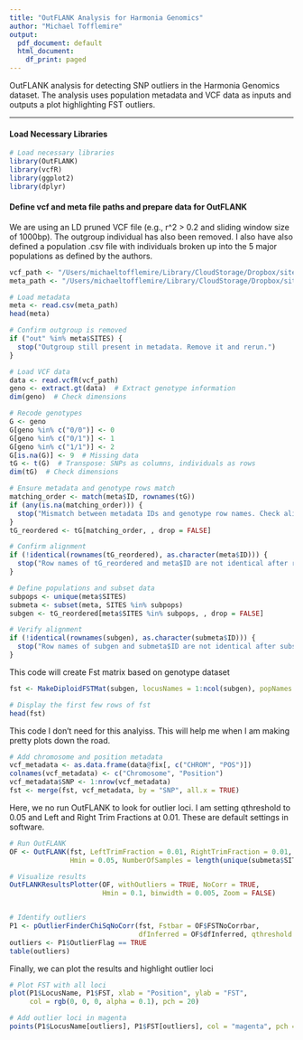 ```yaml
---
title: "OutFLANK Analysis for Harmonia Genomics"
author: "Michael Tofflemire"
output:
  pdf_document: default
  html_document:
    df_print: paged
---
```


OutFLANK analysis for detecting SNP outliers in the Harmonia Genomics dataset. The analysis uses population metadata and VCF data as inputs and outputs a plot highlighting FST outliers.

---

#### Load Necessary Libraries
```r
# Load necessary libraries
library(OutFLANK)
library(vcfR)
library(ggplot2)
library(dplyr)
```


#### Define vcf and meta file paths and prepare data for OutFLANK
We are using an LD pruned VCF file (e.g., r^2 > 0.2 and sliding window size of 1000bp). The outgroup individual has also been removed. I also have also defined a population .csv file with individuals broken up into the 5 major populations as defined by the authors. 
```r
vcf_path <- "/Users/michaeltofflemire/Library/CloudStorage/Dropbox/sites/storage/local/projects/Harmonia_genomics_2/filtered_no_outgroup_pruned.vcf.gz"
meta_path <- "/Users/michaeltofflemire/Library/CloudStorage/Dropbox/sites/storage/local/projects/Harmonia_genomics/Harmonia_meta_3.csv"

# Load metadata
meta <- read.csv(meta_path)
head(meta)

# Confirm outgroup is removed
if ("out" %in% meta$SITES) {
  stop("Outgroup still present in metadata. Remove it and rerun.")
}
```

```r
# Load VCF data
data <- read.vcfR(vcf_path)
geno <- extract.gt(data)  # Extract genotype information
dim(geno)  # Check dimensions

# Recode genotypes
G <- geno
G[geno %in% c("0/0")] <- 0
G[geno %in% c("0/1")] <- 1
G[geno %in% c("1/1")] <- 2
G[is.na(G)] <- 9  # Missing data
tG <- t(G)  # Transpose: SNPs as columns, individuals as rows
dim(tG)  # Check dimensions

# Ensure metadata and genotype rows match
matching_order <- match(meta$ID, rownames(tG))
if (any(is.na(matching_order))) {
  stop("Mismatch between metadata IDs and genotype row names. Check alignment.")
}
tG_reordered <- tG[matching_order, , drop = FALSE]

# Confirm alignment
if (!identical(rownames(tG_reordered), as.character(meta$ID))) {
  stop("Row names of tG_reordered and meta$ID are not identical after reordering.")
}

# Define populations and subset data
subpops <- unique(meta$SITES)
submeta <- subset(meta, SITES %in% subpops)
subgen <- tG_reordered[meta$SITES %in% subpops, , drop = FALSE]

# Verify alignment
if (!identical(rownames(subgen), as.character(submeta$ID))) {
  stop("Row names of subgen and submeta$ID are not identical after subsetting.")
}
```

This code will create Fst matrix based on genotype dataset
```r
fst <- MakeDiploidFSTMat(subgen, locusNames = 1:ncol(subgen), popNames = submeta$SITES)
```


```r
# Display the first few rows of fst
head(fst)

```

This code I don't need for this analyiss. This will help me when I am making pretty plots down the road.
```r
# Add chromosome and position metadata
vcf_metadata <- as.data.frame(data@fix[, c("CHROM", "POS")])
colnames(vcf_metadata) <- c("Chromosome", "Position")
vcf_metadata$SNP <- 1:nrow(vcf_metadata)
fst <- merge(fst, vcf_metadata, by = "SNP", all.x = TRUE)
```

Here, we no run OutFLANK to look for outlier loci. I am setting qthreshold to 0.05 and Left and Right Trim Fractions at 0.01. These are default settings in software. 
```r
# Run OutFLANK
OF <- OutFLANK(fst, LeftTrimFraction = 0.01, RightTrimFraction = 0.01,
               Hmin = 0.05, NumberOfSamples = length(unique(submeta$SITES)), qthreshold = 0.05)

# Visualize results
OutFLANKResultsPlotter(OF, withOutliers = TRUE, NoCorr = TRUE, 
                       Hmin = 0.1, binwidth = 0.005, Zoom = FALSE)


# Identify outliers
P1 <- pOutlierFinderChiSqNoCorr(fst, Fstbar = OF$FSTNoCorrbar,
                                dfInferred = OF$dfInferred, qthreshold = 0.05, Hmin = 0.1)
outliers <- P1$OutlierFlag == TRUE
table(outliers)
```

Finally, we can plot the results and highlight outlier loci
```r
# Plot FST with all loci
plot(P1$LocusName, P1$FST, xlab = "Position", ylab = "FST", 
     col = rgb(0, 0, 0, alpha = 0.1), pch = 20)

# Add outlier loci in magenta
points(P1$LocusName[outliers], P1$FST[outliers], col = "magenta", pch = 20)
```